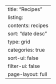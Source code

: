 ---
title: "Recipes"
listing:
  contents: recipes
  sort: "date desc"
  type: grid
  categories: true
  sort-ui: false
  filter-ui: false
page-layout: full
---